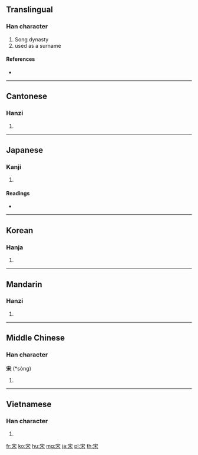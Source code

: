 ==Translingual==

===Han character===
{{Han char|rn=40|rad=宀|as=04|sn=7|four=3090<sub>4</sub>|canj=十木 (JD), X十木 (XJD)|ids=⿱[[宀]][[木]]}}

# Song dynasty
# used as a surname

====References====
* {{Han ref|kx=0282.120|dkj=07078|dj=0554.070|hdz=20915.020|uh=5B8B|ud=23435|bh=A7BA|bd=42938}}

----

==Cantonese==

===Hanzi===
{{yue-hanzi|jyut=sung3|y=sung3}}

# {{defn|lang=yue|sort=宀04}}

----

==Japanese==

===Kanji===
{{ja-kanji|grade=8|rs=宀04}}

# {{defn|lang=ja|sort=宀04}}

====Readings====
* {{ja-readings|on=[[そう]] ([[sō]])|kun=[[すまい]] ([[sumai]]), [[おる]] ([[oru]])}}

----

==Korean==

===Hanja===
{{ko-hanja|hangeul=송|rv=song|mr=song}}

# {{defn|lang=ko|sort=宀04}}

----

==Mandarin==

===Hanzi===
{{cmn-hanzi|pin=[[sòng]] ([[song4]])|wg=sung<sup>4</sup>}}

# {{defn|lang=cmn|sort=宀04}}

----

==Middle Chinese==

===Han character===
'''宋''' (*sòng)<!--note: asterisk indicates that this character appears more than four times in the Tang Dynasty corpus of literature-->

# {{defn|lang=zhx-mid}}

----

==Vietnamese==

===Han character===
{{vi-hantu|tống|rs=宀04}}

# {{defn|lang=vi|sort=宀04}}

[[fr:宋]]
[[ko:宋]]
[[hu:宋]]
[[mg:宋]]
[[ja:宋]]
[[pl:宋]]
[[th:宋]]